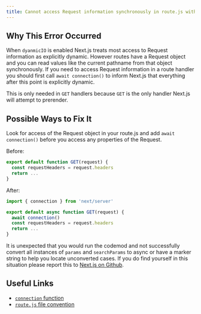 ```yaml
---
title: Cannot access Request information synchronously in route.js without awaiting connection first
---
```


## Why This Error Occurred

When `dyanmicIO` is enabled Next.js treats most access to Request information as explicitly dynamic. However routes have a Request object and you can read values like the current pathname from that object synchronously. If you need to access Request information in a route handler you should first call `await connection()` to inform Next.js that everything after this point is explicitly dynamic.

This is only needed in `GET` handlers because `GET` is the only handler Next.js will attempt to prerender.

## Possible Ways to Fix It

Look for access of the Request object in your route.js and add `await connection()` before you access any properties of the Request.

Before:

```jsx filename="app/.../route.js"
export default function GET(request) {
  const requestHeaders = request.headers
  return ...
}
```

After:

```jsx filename="app/.../route.js"
import { connection } from 'next/server'

export default async function GET(request) {
  await connection()
  const requestHeaders = request.headers
  return ...
}
```

It is unexpected that you would run the codemod and not successfully convert all instances of `params` and `searchParams` to async or have a marker string to help you locate unconverted cases. If you do find yourself in this situation please report this to [Next.js on Github](https://github.com/vercel/next.js/issues).

## Useful Links

- [`connection` function](/docs/app/api-reference/functions/connection)
- [`route.js` file convention](/docs/app/api-reference/file-conventions/route)
